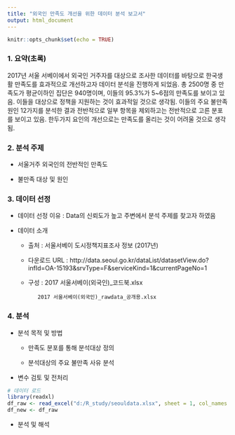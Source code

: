 ```yaml
---
title: "외국인 만족도 개선을 위한 데이터 분석 보고서"
output: html_document
---
```


```r
knitr::opts_chunk$set(echo = TRUE)
```

### 1. 요약(초록)
 2017년 서울 서베이에서 외국인 거주자를 대상으로 조사한 데이터를 바탕으로 한국생활 만족도를 효과적으로 개선하고자 데이터 분석을 진행하게 되었음. 총 2500명 중 만족도가 평균이하인 집단은 940명이며, 이들의 95.3%가 5~6점의 만족도를 보이고 있음. 이들을 대상으로 정책을 지원하는 것이 효과적일 것으로 생각됨.
이들의 주요 불만족 원인 12가지를 분석한 결과 전반적으로 일부 항목을 제외하고는 전반적으로 고른 분포를 보이고 있음. 한두가지 요인의 개선으로는 만족도를 올리는 것이 어려울 것으로 생각됨.

### 2. 분석 주제
- 서울거주 외국인의 전반적인 만족도
 
- 불만족 대상 및 원인

### 3. 데이터 선정
- 데이터 선정 이유 : Data의 신뢰도가 높고 주변에서 분석 주제를 찾고자 하였음
   
- 데이터 소개
 
   - 출처 : 서울서베이 도시정책지표조사 정보 (2017년)
   
   - 다운로드 URL : http://data.seoul.go.kr/dataList/datasetView.do?infId=OA-15193&srvType=F&serviceKind=1&currentPageNo=1
   
   - 구성 : 2017 서울서베이(외국인)_코드북.xlsx
   
            2017 서울서베이(외국인)_rawdata_공개용.xlsx
            
### 4. 분석
- 분석 목적 및 방법

  - 만족도 분포를 통해 분석대상 정의
 
  - 분석대상의 주요 불만족 사유 분석
 
- 변수 검토 및 전처리
```r
# 데이터 로드
library(readxl)
df_raw <- read_excel("d:/R_study/seouldata.xlsx", sheet = 1, col_names = T)
df_new <- df_raw
```

   

- 분석 및 해석
   
